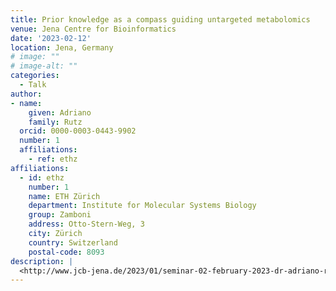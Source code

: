 ```yaml
---
title: Prior knowledge as a compass guiding untargeted metabolomics
venue: Jena Centre for Bioinformatics
date: '2023-02-12'
location: Jena, Germany
# image: ""
# image-alt: ""
categories:
  - Talk
author: 
- name: 
    given: Adriano 
    family: Rutz
  orcid: 0000-0003-0443-9902
  number: 1
  affiliations:
    - ref: ethz
affiliations:
  - id: ethz
    number: 1
    name: ETH Zürich
    department: Institute for Molecular Systems Biology
    group: Zamboni
    address: Otto-Stern-Weg, 3
    city: Zürich
    country: Switzerland
    postal-code: 8093
description: |
  <http://www.jcb-jena.de/2023/01/seminar-02-february-2023-dr-adriano-rutz/#more-2487>. [Available here](https://adafede.github.io/my-presentations/20230202_jena/20230202_jena.pdf).
---
```

